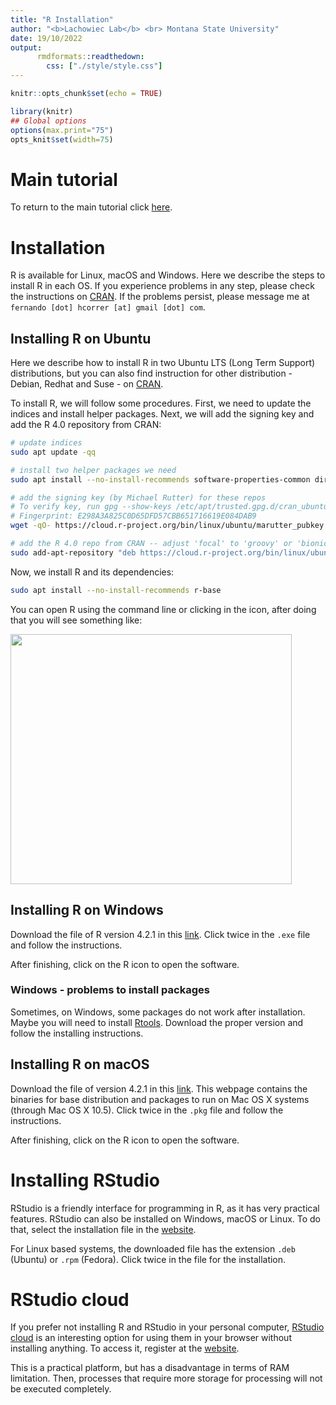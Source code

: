 ```yaml
---
title: "R Installation"
author: "<b>Lachowiec Lab</b> <br> Montana State University"
date: 19/10/2022
output: 
      rmdformats::readthedown:
        css: ["./style/style.css"]
---
```


```r
knitr::opts_chunk$set(echo = TRUE)
```

```r
library(knitr)
## Global options
options(max.print="75")
opts_knit$set(width=75)
```

# Main tutorial

To return to the main tutorial click [here](R_training.html).

# Installation

R is available for Linux, macOS and Windows. Here we describe the steps to install R in each OS. If you experience problems in any step, please check the instructions on [CRAN](https://cran.r-project.org/). If the problems persist, please message me at `fernando [dot] hcorrer [at] gmail [dot] com`.

## Installing R on Ubuntu

Here we describe how to install R in two Ubuntu LTS (Long Term Support) distributions, but you can also find instruction for other distribution - Debian, Redhat and Suse - on [CRAN](https://cran.r-project.org).

To install R, we will follow some procedures. First, we need to update the indices and install helper packages. Next, we will add the signing key and add the R 4.0 repository from CRAN:

```bash
# update indices
sudo apt update -qq

# install two helper packages we need
sudo apt install --no-install-recommends software-properties-common dirmngr

# add the signing key (by Michael Rutter) for these repos
# To verify key, run gpg --show-keys /etc/apt/trusted.gpg.d/cran_ubuntu_key.asc 
# Fingerprint: E298A3A825C0D65DFD57CBB651716619E084DAB9
wget -qO- https://cloud.r-project.org/bin/linux/ubuntu/marutter_pubkey.asc | sudo tee -a /etc/apt/trusted.gpg.d/cran_ubuntu_key.asc

# add the R 4.0 repo from CRAN -- adjust 'focal' to 'groovy' or 'bionic' as needed
sudo add-apt-repository "deb https://cloud.r-project.org/bin/linux/ubuntu $(lsb_release -cs)-cran40/"

```

Now, we install R and its dependencies:

```bash
sudo apt install --no-install-recommends r-base
```

You can open R using the command line or clicking in the icon, after doing that you will see something like:

<img src="images/rstart.png"  style="width:450px;height:400px;">

## Installing R on Windows

Download the file of R version 4.2.1 in this [link](https://cran.r-project.org/bin/windows/base/). Click twice in the `.exe` file and follow the instructions.

After finishing, click on the R icon to open the software.

### Windows - problems to install packages

Sometimes, on Windows, some packages do not work after installation. Maybe you will need to install [Rtools](https://cran.r-project.org/bin/windows/Rtools/). Download the proper version and follow the installing instructions.

## Installing R on macOS

Download the file of version 4.2.1 in this [link](https://cran.r-project.org/bin/macosx/). This webpage contains the binaries for base distribution and packages to run on Mac OS X systems (through Mac OS X 10.5). Click twice in the `.pkg` file and follow the instructions.

After finishing, click on the R icon to open the software.

# Installing RStudio

RStudio is a friendly interface for programming in R, as it has very practical features. RStudio can also be installed on Windows, macOS or Linux. To do that, select the installation file in the [website](https://www.rstudio.com/products/rstudio/download/).

For Linux based systems, the downloaded file has the extension `.deb` (Ubuntu) or `.rpm` (Fedora). Click twice in the file for the installation.

# RStudio cloud

If you prefer not installing R and RStudio in your personal computer, [RStudio cloud](https://rstudio.cloud/) is an interesting option for using them in your browser without installing anything. To access it, register at the [website](https://rstudio.cloud/). 

This is a practical platform, but has a disadvantage in terms of RAM limitation. Then, processes that require more storage for processing will not be executed completely.